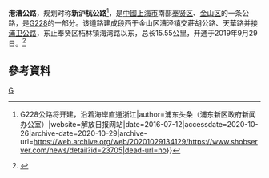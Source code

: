 {{Infobox China Road
|路牌类型=Shanghai
|中文道路名称=港漕公路
|走向1=东
|走向2=西
|走向1(E)=E
|道路英文名=Gangcao Hwy. 
|走向2(E)=W
|图片=
|图片说明=
|道路属性=[[中华人民共和国国道|国道]]
|道路总长度=15.55
|车速限制=60－80
|行车线数量=双向6车道
|所在地区= {{CHN}}[[上海市|上海市]][[金山区_(上海市)|金山区]]、[[奉贤区|奉贤区]]
|起点= [[金山区_(上海市)|金山区]][[漕泾镇|漕泾镇]][[浦卫公路|浦卫公路]]
|终点= [[奉贤区|奉贤区]][[柘林镇|柘林镇]]海湾路以东<br />（未来延伸至待建的[[两港大道|两港大道]]）
|道路命名日期= 
|命名缘由= 起讫点（两港大道－漕泾镇）
|道路旧名= 
|道路动工日期= 
|通车日期= 2019年9月29日10时
|路段主要建筑=
}}
'''港漕公路'''，规划时称'''新沪杭公路'''<ref>{{cite news|url=https://www.shobserver.com/news/detail?id=23705|title=浦东 {{!}} G228公路将开建，沿着海岸直通浙江|author=浦东头条（浦东新区政府新闻办公室）|website=解放日报网站|date=2016-07-12|accessdate=2020-10-26|archive-date=2020-10-29|archive-url=https://web.archive.org/web/20201029134129/https://www.shobserver.com/news/detail?id=23705|dead-url=no}}</ref>，是[[中华人民共和国|中國]][[上海市|上海市]]南部[[奉贤区|奉贤区]]、[[金山区_(上海市)|金山区]]的一条公路，是[[G228|G228]]的一部分。该道路建成段西于金山区漕泾镇交莊胡公路、天華路并接[[浦卫公路|浦卫公路]]，东止奉贤区柘林镇海湾路以东，总长15.55公里，开通于2019年9月29日。<ref>{{cite news |author1=[[上海交通广播|上海交通广播]] |title=【最新】国道228公路(漕卫公路，港漕公路)段今天通车，奉贤，金山市民出行更便利！！ |url=https://dy.163.com/article/EQ8IF96O05259VJL.html |accessdate=2020-10-26 |agency=上海东方广播有限公司 |publisher=网易号平台 |date=2019-09-29 |archive-date=2020-10-29 |archive-url=https://web.archive.org/web/20201029131448/https://dy.163.com/article/EQ8IF96O05259VJL.html |dead-url=no }}</ref>

== 參考資料 ==
{{Reflist|45em}}
{{上海國道}}
[[Category:上海道路|G]]